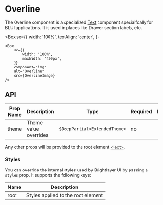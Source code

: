 
# Overline

The Overline component is a specialized [Text](https://callstack.github.io/react-native-paper/docs/components/Text/) component speciaifcally for BLUI applications. It is used in places like Drawer section labels, etc.

<Box
    sx={{
        width: '100%',
        textAlign: 'center',
    }}
>
    <Box
        sx={{
            width: '100%',
            maxWidth: '400px',
        }}
        component="img"
        alt="Overline"
        src={OverlineImage}
    />
</Box>

## API

<Box>

| Prop Name | Description           | Type                          | Required | Default |
| --------- | --------------------- | ----------------------------- | -------- | ------- |
| theme     | Theme value overrides | `$DeepPartial<ExtendedTheme>` | no       |         |

</Box>

Any other props will be provided to the root element [`<Text>`](https://callstack.github.io/react-native-paper/docs/components/Text).

### Styles

You can override the internal styles used by Brightlayer UI by passing a `styles` prop. It supports the following keys:

| Name | Description                        |
| ---- | ---------------------------------- |
| root | Styles applied to the root element |

